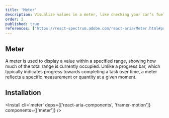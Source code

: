 ```yaml
---
title: 'Meter'
description: Visualize values in a meter, like checking your car’s fuel gauge, great for displaying measurements at a glance..
order: 2
published: true
references: ['https://react-spectrum.adobe.com/react-aria/Meter.html#props', 'https://www.framer.com/motion/animation/']
---
```


## Meter

A meter is used to display a value within a specified range, showing how much of the total range is currently occupied.
Unlike a progress bar, which typically indicates progress towards completing a task over time, a meter reflects a specific measurement or
quantity at a given moment.

<How toUse='statuses/meter-demo' />

## Installation

<Install cli='meter' deps={['react-aria-components', 'framer-motion']} components={['meter']} />
